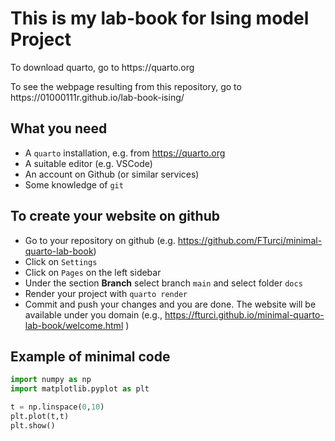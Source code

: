 
# This is my lab-book for Ising model Project

To download quarto, go to https://quarto.org


To see the webpage resulting from this repository, go to https://01000111r.github.io/lab-book-ising/

## What you need 


- A `quarto` installation, e.g. from  [https://quarto.org](https://quarto.org)
- A suitable editor (e.g. VSCode)
- An account on Github (or similar services)
- Some knowledge of `git`



## To create your website on github

- Go to your repository on github (e.g. [https://github.com/FTurci/minimal-quarto-lab-book]())
- Click on `Settings`
- Click on `Pages` on the left sidebar
- Under the section **Branch** select branch `main` and select folder `docs`
- Render your project with `quarto render` 
- Commit and push your changes and you are done. The website will be available under you domain (e.g., [https://fturci.github.io/minimal-quarto-lab-book/welcome.html]() )


## Example of minimal code

```python
import numpy as np
import matplotlib.pyplot as plt

t = np.linspace(0,10)
plt.plot(t,t)
plt.show()
```